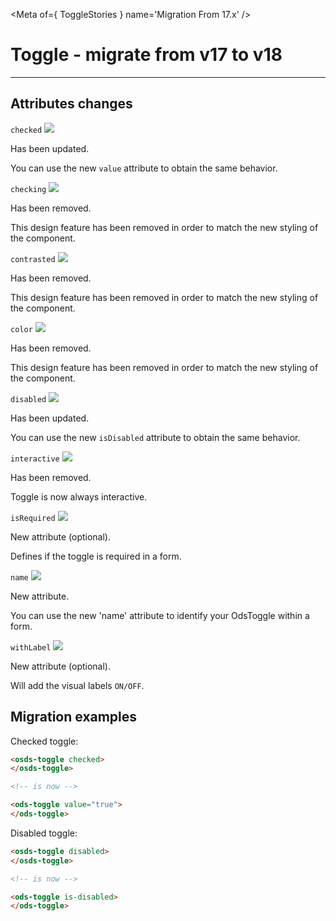
<Meta of={ ToggleStories } name='Migration From 17.x' />

# Toggle - migrate from v17 to v18
----

## Attributes changes

`checked` <img src="https://img.shields.io/badge/updated-00FFFF" />

Has been updated.

You can use the new `value` attribute to obtain the same behavior.

`checking` <img src="https://img.shields.io/badge/removed-FF0000" />

Has been removed.

This design feature has been removed in order to match the new styling of the component.

`contrasted` <img src="https://img.shields.io/badge/removed-FF0000" />

Has been removed.

This design feature has been removed in order to match the new styling of the component.

`color` <img src="https://img.shields.io/badge/removed-FF0000" />

Has been removed.

This design feature has been removed in order to match the new styling of the component.

`disabled` <img src="https://img.shields.io/badge/updated-00FFFF" />

Has been updated.

You can use the new `isDisabled` attribute to obtain the same behavior.

`interactive` <img src="https://img.shields.io/badge/removed-FF0000" />

Has been removed.

Toggle is now always interactive.

`isRequired` <img src="https://img.shields.io/badge/new-008000" />

New attribute (optional).

Defines if the toggle is required in a form.

`name` <img src="https://img.shields.io/badge/new-008000" />

New attribute.

You can use the new 'name' attribute to identify your OdsToggle within a form.

`withLabel` <img src="https://img.shields.io/badge/new-008000" />

New attribute (optional).

Will add the visual labels `ON/OFF`.

## Migration examples

Checked toggle:
```html
<osds-toggle checked>
</osds-toggle>

<!-- is now -->

<ods-toggle value="true">
</ods-toggle>
```

Disabled toggle:
```html
<osds-toggle disabled>
</osds-toggle>

<!-- is now -->

<ods-toggle is-disabled>
</ods-toggle>
```

